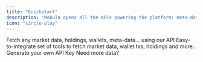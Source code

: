 ```yaml
---
title: "Quickstart"
description: "Mobula opens all the APIs powering the platform: meta-data, market & historical data for crypto-assets (logo, price, volumes, charts), wallet data (transactions, historical balances, ROIs), and DeFi quotes (swap quotes)."
icon: "circle-play"
---
```


<CardGroup>

<Card title="API Endpoints" icon="webhook" href="/api-reference/introduction">
  Fetch any market data, holdings, wallets, meta-data... using our API
</Card>

<Card title="SDK" icon="square-code" href="/sdk/introduction">
  Easy-to-integrate set of tools to fetch market data, wallet txs, holdings and
  more..
</Card>

<Card title="API Key" icon="key-skeleton" href="#">
  Generate your own API Key
</Card>

<Card title="Pricing" icon="gas-pump" href="/api-reference/upgrade">
  Need more data?
</Card>

</CardGroup>
